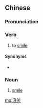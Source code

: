 {{also|浅笑}}
==Chinese==
{{zh-forms|s=浅笑}}

===Pronunciation===
{{zh-pron
|m=qiǎnxiào
|c=cin2 siu3
|cat=v,n
}}

===Verb===
{{zh-verb}}

# to [[smile]]

====Synonyms====
* {{zh-l|微笑}}

===Noun===
{{zh-noun}}

# [[smile]]

[[mg:淺笑]]